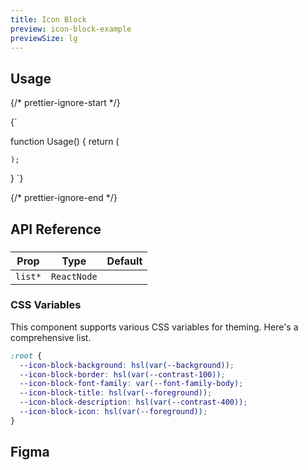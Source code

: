 ```yaml
---
title: Icon Block
preview: icon-block-example
previewSize: lg
---
```


## Usage

{/* prettier-ignore-start */}

<CodeBlock lang="ts">{`

function Usage() {
    return (

    );
}
`}
</CodeBlock>

{/* prettier-ignore-end */}

## API Reference

###

| Prop    | Type        | Default |
| ------- | ----------- | ------- |
| `list*` | `ReactNode` |         |

### CSS Variables

This component supports various CSS variables for theming. Here's a comprehensive list.

```css
:root {
  --icon-block-background: hsl(var(--background));
  --icon-block-border: hsl(var(--contrast-100));
  --icon-block-font-family: var(--font-family-body);
  --icon-block-title: hsl(var(--foreground));
  --icon-block-description: hsl(var(--contrast-400));
  --icon-block-icon: hsl(var(--foreground));
}
```

## Figma

<Figma url="" />
